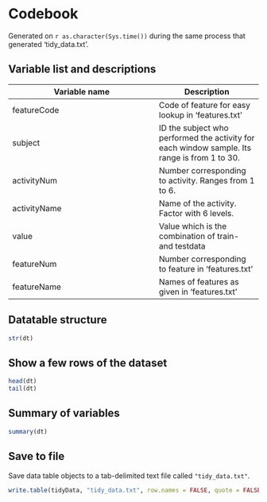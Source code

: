 Codebook
========
Generated on `r as.character(Sys.time())` during the same process that generated 'tidy_data.txt'.

Variable list and descriptions
------------------------------

Variable name    | Description
-----------------|------------
featureCode      | Code of feature for easy lookup in 'features.txt'
subject          | ID the subject who performed the activity for each window sample. Its range is from 1 to 30.
activityNum      | Number corresponding to activity. Ranges from 1 to 6.
activityName     | Name of the activity. Factor with 6 levels.
value            | Value which is the combination of train- and testdata
featureNum       | Number corresponding to feature in 'features.txt'
featureName      | Names of features as given in 'features.txt'

Datatable structure
-----------------

```r
str(dt)
```


Show a few rows of the dataset
------------------------------

```r
head(dt)
tail(dt)
```

Summary of variables
--------------------

```r
summary(dt)
```

Save to file
------------

Save data table objects to a tab-delimited text file called `"tidy_data.txt"`.

```r
write.table(tidyData, "tidy_data.txt", row.names = FALSE, quote = FALSE,col.names = TRUE, sep="\t")

```